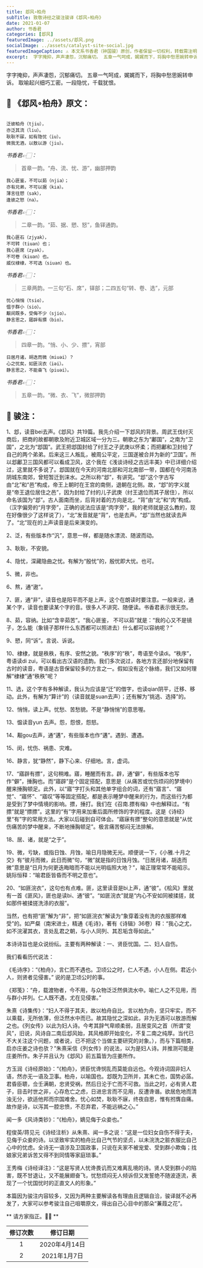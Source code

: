 ```yaml
---
title: 邶风∘柏舟
subTitle: 致敬诗经之骏注骏译《邶风∘柏舟》 
date: 2021-01-07 
author: 书香君
categories: [邶风]
featuredImage: ../assets/邶风.png
socialImage: ../assets/catalyst-site-social.jpg
featuredImageCaption: ⚠️️ 本文系书香君（钟国骏）原创，作者保留一切权利，转载需注明出处。
excerpt:  字字掩抑，声声凄怨，沉郁痛切。 五章一气呵成，娓娓而下，将胸中愁思婉转申诉。 取喻起兴细巧工密。一段隐忧，千载犹恨。   
---
```


字字掩抑，声声凄怨，沉郁痛切。
五章一气呵成，娓娓而下，将胸中愁思婉转申诉。
取喻起兴细巧工密。一段隐忧，千载犹恨。

## 🌼 《邶风∘柏舟》原文：
```

泛彼柏舟（tjiu），
亦泛其流（liu）。
耿耿不寐，如有隐忧（iu）。
微我无酒，以敖以游（jiu）。

```
*书香君👉🏻：* 

> 首章一韵。“舟、流、忧、游”，幽部押韵

```
我心匪鉴，不可以茹（njia）；
亦有兄弟，不可以据（kia）。
薄言往愬（sak），
逢彼之怒（na）。

```
*书香君👉🏻：* 

> 二章一韵。“茹、据、愬、怒”，鱼铎通韵。

```
我心匪石（zjyak），
不可转（tiuan）也；
我心匪席（zyak），
不可卷（kiuan）也。
威仪棣棣，不可选（siuan）也。

```
*书香君👉🏻：* 

> 三章两韵。一三句“石、席”，铎部；二四五句“转、卷、选”，元部

```
忧心悄悄（tsio），
愠于群小（sio）。
觏闵既多，受侮不少（sjio）。
静言思之，寤辟有摽（bio）。

```
*书香君👉🏻：* 

> 四章一韵。“悄、小、少、摽”，宵部

```
日居月诸，胡迭而微（miuəi）？
心之忧矣，如匪浣衣（iəi）。
静言思之，不能奋飞（piuəi）。

```
*书香君👉🏻：* 

> 五章一韵。“微、衣、飞”，微部押韵

## 🍁️ 骏注：

1、邶，读音bei去声。《邶风》共19篇。我先介绍一下邶风的背景。周武王伐纣灭商后，把商的故都朝歌及附近卫城区域一分为三。朝歌之东为“鄘国”，之南为“卫国”，之北为“邶国”。武王把邶国封给了纣王之子武庚以怀柔；而把鄘和卫封给了自己的两个弟弟。后来这三人叛乱，被周公平定，三国遂被合并为新的“卫国”。所以邶鄘卫三国风都可以看成卫风，这个我在《浅谈诗经之古远丰美》中已详细介绍过，这里就不多说了。邶国就在今天的河南北部和河北南部一带，国都在今河南汤阴城东南郊，曾短暂迁到涞水。之所以称“邶”，有讲究。“邶”这个字古写由“北”和“邑”构成，帝王上朝时在王宫的南侧，退朝在北侧。故，“邶”的字义就是“帝王退位居住之邑”，因为封给了纣的儿子武庚（纣王退位而其子居住），所以命名该国为“邶”。古人面南而坐，后背对着的方向是北，“背”由“北”和“肉”构成。（汉字偏旁的“月字旁”，正确的说法应该是“肉字旁”，我的老师就是这么教的，现在好像很少了这样说了），“北”发音就是“背”，也是去声。“邶”当然也就读去声了。“北”现在的上声读音是后来演变的。

2、泛，有些版本作“汎”，意思一样，都是随水漂流、随波而动。

3、耿耿，不安貌。

4、隐忧，深藏隐曲之忧。有解为“殷忧”的，殷忧即大忧。也可。

5、微，非也。

6、熬，通“遨”。

7、匪，通“非”，读音也是阳平而不是上声，这个在朗读时要注意。一般来说，通某个字，读音也要读某个字的音。很多人不讲究、随便读。书香君表示很无奈。

8、茹，容纳。比如“含辛茹苦”。“我心匪鉴， 不可以茹”就是：“我的心又不是镜子，怎么能（象镜子那样什么东西都可以照进去）什么都可以容纳呢？”

9、愬，同“诉”。言说、诉说。

10、棣棣，就是秩秩，有序、安然之貌。“秩序”的“秩”，粤语至今读di。“秩序”，粤语读di zui，可以看出古汉语的遗韵。我们多次说过，各地方言还部分地保留有古时的读音，粤语是古音保留较多的方言之一。假如没有这个脉络，我们又如何理解“棣棣”通“秩秩”呢？

11、选，这个字有多种解读，我认为应该是“迁”的借字，也读qian阴平，迁移、移动。此外，有解为“算计”的（读音就是suan去声）；还有解为“挑选、选择”的。

12、悄悄，读上声。忧愁、苦愁貌。不是“静悄悄”的意思喔。

13、愠读音yun
去声。怨，怨恨，怨怒。

14、觏gou去声，通“遘”，有些版本也作“遘”。遇到、遭遇。

15、闵，忧伤、祸患、灾难。

16、静言，犹“静然”，静下心来、仔细地。言，虚词。

17、“寤辟有摽”，这句稍难。寤，睡醒而有言。辟，通“僻”，有些版本也写作“僻”，捶胸也。而“寤辟”是个固定搭配，意思是（从痛苦或忧伤烦闷的梦境中）醒来捶胸顿足。此外，以“寤”字打头和其他单字组合的词，还有“寤言”、“寤觉”、“寤怀”、“寤叹”等等固定搭配，都是表示睡梦中醒来的行为，而这些行为都是受到了梦中情境的影响。摽，捶打。我们在《召南.摽有梅》中也解释过。“有摽”就是“摽摽”。这里的“有”字用来加重后面所修饰的字的程度。这是《诗经》里“有”字的常用方法。大家以后碰到自可体会。“寤寐有摽”整句的意思就是“从忧伤痛苦的梦中醒来，不断地捶胸顿足”。极言痛苦郁闷无法排解。

18、居、诸，就是“之于”。

19、微，亏缺，或指日蚀、月蚀，喻日月隐微无光。顺便说一下，《小雅.十月之交》有“彼月而微，此日而微”句，“微”就是指的日蚀月蚀。“日居月诸，胡迭而微”意思是“日月为何更迭晦暗而不能以光明临照大地？”，喻正理常常不能昭示。姚际恒释：“喻君臣皆昏而不明之意也”。

20、“如匪浣衣”，这句也有点难。匪，这里读音是bi上声，通“彼”。《桧风》里就有一首《匪风》，匪也是读bi、通“彼”。“如匪浣衣”就是“内心不安如同被揉搓，就如那件被揉搓洗涤的衣服”。

当然，也有把“匪”解为“非”，把“如匪浣衣”解读为“象穿着没有洗的衣服那样难受”的。如严粲（南宋进士，精通《毛诗》，著有《诗辑》36卷）释：“我心之尤，如不浣濯其衣，言处乱君之朝，与小人同列、其忍垢含辱如此。”

本诗诗旨也是众说纷纭。主要有两种解读：一、贤臣忧国。二、妇人自伤。

我们看看历代说法：

《毛诗序》：“《柏舟》，言仁而不遇也。卫顷公之时，仁人不遇，小人在侧。君近小人，则贤者见侵害。”
说的是卫顷公时的事。

《郑笺》：“舟，载渡物者，今不用，与众物泛泛然俱流水中。喻仁人之不见用，而与群小并列。仁人既不遇，尤在见侵害。”

朱熹《诗集传》：“妇人不得于其夫，故以柏舟自比。言以柏为舟，坚只牢实，而不以乘载，无所依薄，但泛然水中而已。故其隐忧之深如此，非为无酒可以敖游而解之也。《列女传》以此为妇人诗。今考其辞气卑顺柔弱，且居变风之首（所谓“变风”，旧说，风诗自二南后邶风始，其风格即开始变化，不复二南之纯厚。当代已不大关注这个问题，或者说，已不把这个当做主要研究的对象。），而与下篇相类，启亦庄姜之诗也欤？”朱熹采信《列女传》的说法，以为是妇人诗。并推测可能是庄姜所作。朱子并且认为《邶风》前五篇皆为庄姜所作。

方玉润《诗经原始》：“《柏舟》，贤臣忧谗悯乱而莫能自远也。今观诗词固非妇人语，然亦无一语及卫事。柏舟，以喻国也。邶既为卫所并，其未亡也，国势必孱。君昏臣聩，佥壬满朝，忠贤受祸，然后日沦于亡而不可救。当此之时，必有贤人君子，目击时世之非，心存危亡之虑，日进忠言而不见用，反遭谗谮。欲居危地而清浊无分，欲适他邦而宗国难舍。忧心如焚，耿耿不寐，终夜自思，惟有拊膺自痛。故作是诗，以泻其一腔忠愤，不忍弃君，不能远祸之心。”

闻一多《风诗类钞》：“《柏舟》，嫡见侮于众妾也。”

程俊英/蒋见元《诗经注析》从朱熹、闻一多之说：“这是一位妇女自伤不得于夫，见侮于众妾的诗。以坚致牢实的柏舟比自己气节的坚贞，以未浣洗之脏衣服比自己心中的忧虑。全诗无一语涉及卫国政事，只说在夫家不被宠爱、受到群小欺侮；找娘家兄弟诉苦又得不到同情等家庭琐事。”

王秀梅《诗经译注》：“这是写贤人忧谗畏讥而又难离乱境的诗。贤人受到群小的陷害，既不甘退让，又不能展翅奋飞，忧愁烦闷无人倾诉但又发誓绝不随波逐流，表现了一个忧国忧时的正直文人的形象。”

本篇因为骏注内容较多，又因为两种主要解读各有理由且逻辑自洽，骏译就不必再发了，大家可以参考骏注自己咀嚼原文，得出自己心目中的那朵“蒹葭之花”。

** 请方家指正。🙏🏻 **

| 修订次数      | 修订日期 | 
|   :----: |    :----:   | 
| 1    | 2020年4月14日       | 
| 2    | 2021年1月7日       | 
